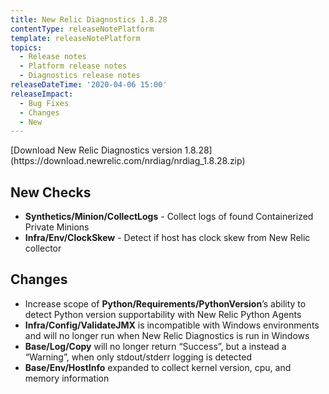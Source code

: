 ```yaml
---
title: New Relic Diagnostics 1.8.28
contentType: releaseNotePlatform
template: releaseNotePlatform
topics:
  - Release notes
  - Platform release notes
  - Diagnostics release notes
releaseDateTime: '2020-04-06 15:00'
releaseImpact:
  - Bug Fixes
  - Changes
  - New
---
```


<Callout variant="tip">
  [Download New Relic Diagnostics version 1.8.28](https://download.newrelic.com/nrdiag/nrdiag_1.8.28.zip)
</Callout>

## New Checks

* ​​**Synthetics/Minion/CollectLogs** - Collect logs of found Containerized Private Minions
* **Infra/Env/ClockSkew** - Detect if host has clock skew from New Relic collector

## Changes​​

* Increase scope of **Python/Requirements/PythonVersion**’s ability to detect Python version supportability with New Relic Python Agents
* **Infra/Config/ValidateJMX** is incompatible with Windows environments and will no longer run when New Relic Diagnostics is run in Windows
* **Base/Log/Copy** will no longer return “Success”, but a instead a “Warning”, when only stdout/stderr logging is detected
* **Base/Env/HostInfo** expanded to collect kernel version, cpu, and memory information
